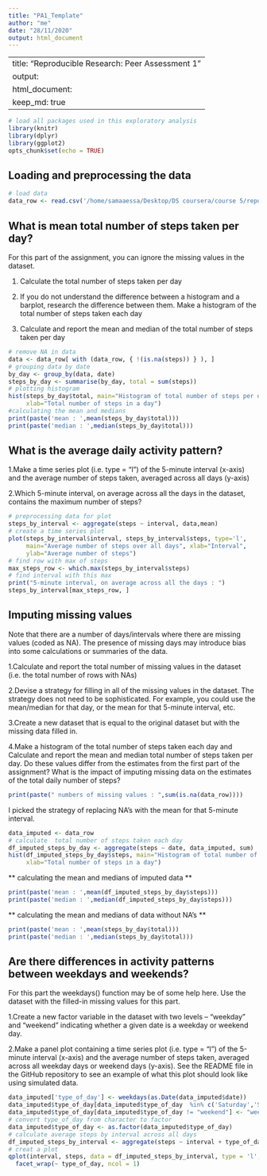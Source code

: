 ---
title: "PA1_Template"
author: "me"
date: "28/11/2020"
output: html_document
---
---
title: "Reproducible Research: Peer Assessment 1"
output: 
  html_document:
    keep_md: true
---

```{r results='hide'}
# load all packages used in this exploratory analysis
library(knitr)
library(dplyr)
library(ggplot2)
opts_chunk$set(echo = TRUE)
```

## Loading and preprocessing the data

```{r}
# load data
data_row <- read.csv('/home/samaaessa/Desktop/DS coursera/course 5/repdata_data_activity/activity.csv')
```

## What is mean total number of steps taken per day?
For this part of the assignment, you can ignore the missing values in the dataset.

1. Calculate the total number of steps taken per day

2. If you do not understand the difference between a histogram and a barplot, research the difference between them. Make a histogram of the total number of steps taken each day

3. Calculate and report the mean and median of the total number of steps taken per day

```{r}
# remove NA in data
data <- data_row[ with (data_row, { !(is.na(steps)) } ), ]
# grouping data by date
by_day <- group_by(data, date)
steps_by_day <- summarise(by_day, total = sum(steps))
# plotting histogram
hist(steps_by_day$total, main="Histogram of total number of steps per day", 
     xlab="Total number of steps in a day")
#calculating the mean and medians
print(paste('mean : ',mean(steps_by_day$total)))
print(paste('median : ',median(steps_by_day$total)))
```


## What is the average daily activity pattern?

1.Make a time series plot (i.e. type = “l”) of the 5-minute interval (x-axis) and the average number of steps taken, averaged across all days (y-axis)

2.Which 5-minute interval, on average across all the days in the dataset, contains the maximum number of steps?

```{r}
# preprocessing data for plot
steps_by_interval <- aggregate(steps ~ interval, data,mean)
# create a time series plot 
plot(steps_by_interval$interval, steps_by_interval$steps, type='l', 
     main="Average number of steps over all days", xlab="Interval", 
     ylab="Average number of steps")
# find row with max of steps
max_steps_row <- which.max(steps_by_interval$steps)
# find interval with this max
print("5-minute interval, on average across all the days : ")
steps_by_interval[max_steps_row, ]
```


## Imputing missing values

Note that there are a number of days/intervals where there are missing values (coded as NA). The presence of missing days may introduce bias into some calculations or summaries of the data.

1.Calculate and report the total number of missing values in the dataset (i.e. the total number of rows with NAs)

2.Devise a strategy for filling in all of the missing values in the dataset. The strategy does not need to be sophisticated. For example, you could use the mean/median for that day, or the mean for that 5-minute interval, etc.

3.Create a new dataset that is equal to the original dataset but with the missing data filled in.

4.Make a histogram of the total number of steps taken each day and Calculate and report the mean and median total number of steps taken per day. Do these values differ from the estimates from the first part of the assignment? What is the impact of imputing missing data on the estimates of the total daily number of steps?

```{r}
print(paste(" numbers of missing values : ",sum(is.na(data_row))))
```

I picked the strategy of replacing NA’s with the mean for that 5-minute interval.

```{r}
data_imputed <- data_row
# calculate  total number of steps taken each day
df_imputed_steps_by_day <- aggregate(steps ~ date, data_imputed, sum)
hist(df_imputed_steps_by_day$steps, main="Histogram of total number of steps per day (imputed)", 
     xlab="Total number of steps in a day")
```

** calculating the mean and medians of imputed data **
```{r}
print(paste('mean : ',mean(df_imputed_steps_by_day$steps)))
print(paste('median : ',median(df_imputed_steps_by_day$steps)))
```

** calculating the mean and medians of data without NA's **
```{r}
print(paste('mean : ',mean(steps_by_day$total)))
print(paste('median : ',median(steps_by_day$total)))
```

## Are there differences in activity patterns between weekdays and weekends?

For this part the weekdays() function may be of some help here. Use the dataset with the filled-in missing values for this part.

1.Create a new factor variable in the dataset with two levels – “weekday” and “weekend” indicating whether a given date is a weekday or weekend day.

2.Make a panel plot containing a time series plot (i.e. type = “l”) of the 5-minute interval (x-axis) and the average number of steps taken, averaged across all weekday days or weekend days (y-axis). See the README file in the GitHub repository to see an example of what this plot should look like using simulated data.

```{r}
data_imputed['type_of_day'] <- weekdays(as.Date(data_imputed$date))
data_imputed$type_of_day[data_imputed$type_of_day  %in% c('Saturday','Sunday') ] <- "weekend"
data_imputed$type_of_day[data_imputed$type_of_day != "weekend"] <- "weekday"
# convert type_of_day from character to factor
data_imputed$type_of_day <- as.factor(data_imputed$type_of_day)
# calculate average steps by interval across all days
df_imputed_steps_by_interval <- aggregate(steps ~ interval + type_of_day, data_imputed, mean)
# creat a plot
qplot(interval, steps, data = df_imputed_steps_by_interval, type = 'l', geom=c("line"), xlab = "Interval", ylab = "Number of steps", main = "") +
  facet_wrap(~ type_of_day, ncol = 1)
```


